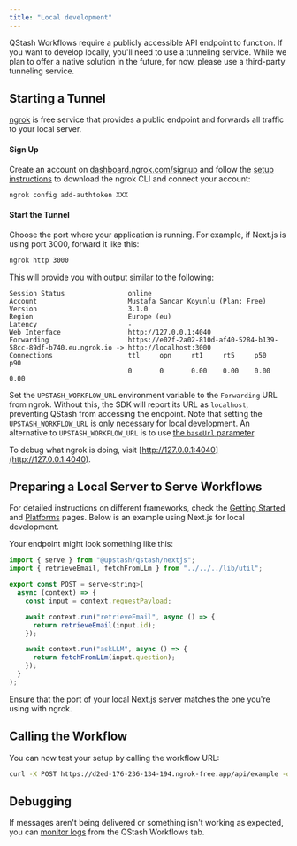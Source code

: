 ```yaml
---
title: "Local development"
---
```


QStash Workflows require a publicly accessible API endpoint to function. If you want to develop locally, you'll need to use a tunneling service. While we plan to offer a native solution in the future, for now, please use a third-party tunneling service.

## Starting a Tunnel

[ngrok](https://ngrok.com) is free service that provides a public endpoint and forwards all traffic to your local server.

#### Sign Up

Create an account on [dashboard.ngrok.com/signup](https://dashboard.ngrok.com/signup) and follow the [setup instructions](https://dashboard.ngrok.com/get-started/setup) to download the ngrok CLI and connect your account:

```bash
ngrok config add-authtoken XXX
```

#### Start the Tunnel

Choose the port where your application is running. For example, if Next.js is using port 3000, forward it like this:

```bash
ngrok http 3000
```

This will provide you with output similar to the following:

```plaintext
Session Status                online
Account                       Mustafa Sancar Koyunlu (Plan: Free)
Version                       3.1.0
Region                        Europe (eu)
Latency                       -
Web Interface                 http://127.0.0.1:4040
Forwarding                    https://e02f-2a02-810d-af40-5284-b139-58cc-89df-b740.eu.ngrok.io -> http://localhost:3000
Connections                   ttl     opn     rt1     rt5     p50     p90
                              0       0       0.00    0.00    0.00    0.00
```

Set the `UPSTASH_WORKFLOW_URL` environment variable to the `Forwarding` URL from ngrok. Without this, the SDK will report its URL as `localhost`, preventing QStash from accessing the endpoint. Note that setting the `UPSTASH_WORKFLOW_URL` is only necessary for local development. An alternative to `UPSTASH_WORKFLOW_URL` is to use [the `baseUrl` parameter](/qstash/workflows/basics/serve#baseurl).

To debug what ngrok is doing, visit [http://127.0.0.1:4040](http://127.0.0.1:4040).

## Preparing a Local Server to Serve Workflows

For detailed instructions on different frameworks, check the [Getting Started](/qstash/workflows/getstarted) and [Platforms](/qstash/workflows/platforms/platforms) pages. Below is an example using Next.js for local development.

Your endpoint might look something like this:

```javascript 
import { serve } from "@upstash/qstash/nextjs";
import { retrieveEmail, fetchFromLLm } from "../../../lib/util";

export const POST = serve<string>(
  async (context) => {
    const input = context.requestPayload;

    await context.run("retrieveEmail", async () => {
      return retrieveEmail(input.id);
    });

    await context.run("askLLM", async () => {
      return fetchFromLLm(input.question);
    });
  }
);
```

<Warning>
Ensure that the port of your local Next.js server matches the one you're using with ngrok.
</Warning>

## Calling the Workflow

You can now test your setup by calling the workflow URL:

```bash 
curl -X POST https://d2ed-176-236-134-194.ngrok-free.app/api/example -d 'testData'
```

## Debugging

If messages aren't being delivered or something isn't working as expected, you can [monitor logs](/qstash/workflows/howto/monitor) from the QStash Workflows tab.

